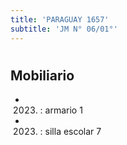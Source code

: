 ```yaml
---
title: 'PARAGUAY 1657'
subtitle: 'JM N° 06/01°'
---
```


#


## Mobiliario

*  (2023) : armario 1 

*  (2023) : silla escolar 7 



